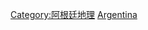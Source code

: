 {{Commonscat|International borders of Argentina}}

[[Category:阿根廷地理|Category:阿根廷地理]]
[[Category:各國邊界|Argentina]]